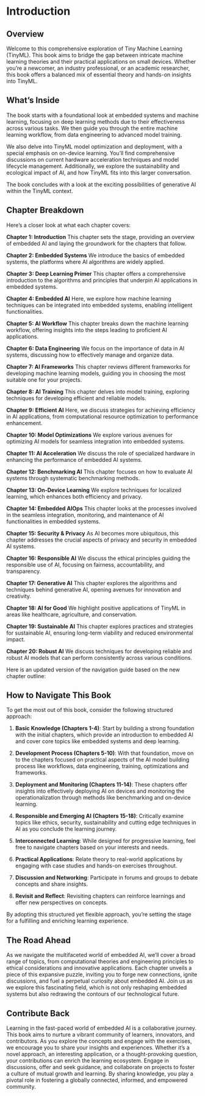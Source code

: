 # Introduction

## Overview

Welcome to this comprehensive exploration of Tiny Machine Learning (TinyML). This book aims to bridge the gap between intricate machine learning theories and their practical applications on small devices. Whether you're a newcomer, an industry professional, or an academic researcher, this book offers a balanced mix of essential theory and hands-on insights into TinyML.

## What's Inside

The book starts with a foundational look at embedded systems and machine learning, focusing on deep learning methods due to their effectiveness across various tasks. We then guide you through the entire machine learning workflow, from data engineering to advanced model training.

We also delve into TinyML model optimization and deployment, with a special emphasis on on-device learning. You'll find comprehensive discussions on current hardware acceleration techniques and model lifecycle management. Additionally, we explore the sustainability and ecological impact of AI, and how TinyML fits into this larger conversation.

The book concludes with a look at the exciting possibilities of generative AI within the TinyML context.

## Chapter Breakdown

Here’s a closer look at what each chapter covers:

**Chapter 1: Introduction** This chapter sets the stage, providing an overview of embedded AI and laying the groundwork for the chapters that follow.  

**Chapter 2: Embedded Systems** We introduce the basics of embedded systems, the platforms where AI algorithms are widely applied.

**Chapter 3: Deep Learning Primer** This chapter offers a comprehensive introduction to the algorithms and principles that underpin AI applications in embedded systems.  

**Chapter 4: Embedded AI** Here, we explore how machine learning techniques can be integrated into embedded systems, enabling intelligent functionalities.

**Chapter 5: AI Workflow** This chapter breaks down the machine learning workflow, offering insights into the steps leading to proficient AI applications.  

**Chapter 6: Data Engineering** We focus on the importance of data in AI systems, discussing how to effectively manage and organize data.

**Chapter 7: AI Frameworks** This chapter reviews different frameworks for developing machine learning models, guiding you in choosing the most suitable one for your projects.

**Chapter 8: AI Training** This chapter delves into model training, exploring techniques for developing efficient and reliable models.  

**Chapter 9: Efficient AI** Here, we discuss strategies for achieving efficiency in AI applications, from computational resource optimization to performance enhancement.

**Chapter 10: Model Optimizations** We explore various avenues for optimizing AI models for seamless integration into embedded systems.  

**Chapter 11: AI Acceleration** We discuss the role of specialized hardware in enhancing the performance of embedded AI systems.

**Chapter 12: Benchmarking AI** This chapter focuses on how to evaluate AI systems through systematic benchmarking methods.

**Chapter 13: On-Device Learning** We explore techniques for localized learning, which enhances both efficiency and privacy.

**Chapter 14: Embedded AIOps** This chapter looks at the processes involved in the seamless integration, monitoring, and maintenance of AI functionalities in embedded systems.

**Chapter 15: Security & Privacy** As AI becomes more ubiquitous, this chapter addresses the crucial aspects of privacy and security in embedded AI systems.

**Chapter 16: Responsible AI** We discuss the ethical principles guiding the responsible use of AI, focusing on fairness, accountability, and transparency.

**Chapter 17: Generative AI** This chapter explores the algorithms and techniques behind generative AI, opening avenues for innovation and creativity.

**Chapter 18: AI for Good** We highlight positive applications of TinyML in areas like healthcare, agriculture, and conservation.

**Chapter 19: Sustainable AI** This chapter explores practices and strategies for sustainable AI, ensuring long-term viability and reduced environmental impact.

**Chapter 20: Robust AI** We discuss techniques for developing reliable and robust AI models that can perform consistently across various conditions.

Here is an updated version of the navigation guide based on the new chapter outline:

## How to Navigate This Book 

To get the most out of this book, consider the following structured approach:

1. **Basic Knowledge (Chapters 1-4)**: Start by building a strong foundation with the initial chapters, which provide an introduction to embedded AI and cover core topics like embedded systems and deep learning.  

2. **Development Process (Chapters 5-10)**: With that foundation, move on to the chapters focused on practical aspects of the AI model building process like workflows, data engineering, training, optimizations and frameworks.

3. **Deployment and Monitoring (Chapters 11-14)**: These chapters offer insights into effectively deploying AI on devices and monitoring the operationalization through methods like benchmarking and on-device learning.

4. **Responsible and Emerging AI (Chapters 15-18)**: Critically examine topics like ethics, security, sustainability and cutting edge techniques in AI as you conclude the learning journey. 

5. **Interconnected Learning**: While designed for progressive learning, feel free to navigate chapters based on your interests and needs.

6. **Practical Applications**: Relate theory to real-world applications by engaging with case studies and hands-on exercises throughout. 

7. **Discussion and Networking**: Participate in forums and groups to debate concepts and share insights.

8. **Revisit and Reflect**: Revisiting chapters can reinforce learnings and offer new perspectives on concepts.

By adopting this structured yet flexible approach, you're setting the stage for a fulfilling and enriching learning experience.

## The Road Ahead

As we navigate the multifaceted world of embedded AI, we'll cover a broad range of topics, from computational theories and engineering principles to ethical considerations and innovative applications. Each chapter unveils a piece of this expansive puzzle, inviting you to forge new connections, ignite discussions, and fuel a perpetual curiosity about embedded AI. Join us as we explore this fascinating field, which is not only reshaping embedded systems but also redrawing the contours of our technological future.

## Contribute Back

Learning in the fast-paced world of embedded AI is a collaborative journey. This book aims to nurture a vibrant community of learners, innovators, and contributors. As you explore the concepts and engage with the exercises, we encourage you to share your insights and experiences. Whether it's a novel approach, an interesting application, or a thought-provoking question, your contributions can enrich the learning ecosystem. Engage in discussions, offer and seek guidance, and collaborate on projects to foster a culture of mutual growth and learning. By sharing knowledge, you play a pivotal role in fostering a globally connected, informed, and empowered community.
